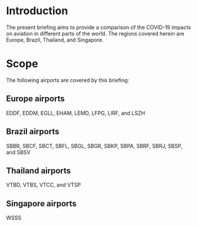 # Introduction
The present briefing aims to provide a comparison of the COVID-19 impacts on aviation in different parts of the world. The regions covered herein are Europe, Brazil, Thailand, and Singapore.

# Scope
The following airports are covered by this briefing:

## Europe airports
EDDF, EDDM, EGLL, EHAM, LEMD, LFPG, LIRF, and LSZH

## Brazil airports
SBBR, SBCF, SBCT, SBFL, SBGL, SBGR, SBKP, SBPA, SBRF, SBRJ, SBSP, and SBSV

## Thailand airports
VTBD, VTBS, VTCC, and VTSP

## Singapore airports
WSSS
